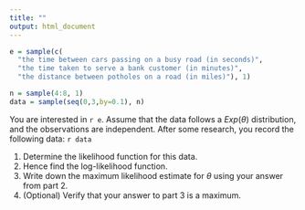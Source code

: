 ```yaml
---
title: ""
output: html_document
---
```


```r
e = sample(c(
  "the time between cars passing on a busy road (in seconds)",
  "the time taken to serve a bank customer (in minutes)",
  "the distance between potholes on a road (in miles)"), 1)

n = sample(4:8, 1)
data = sample(seq(0,3,by=0.1), n)
```

You are interested in `r e`.
Assume that the data follows a $Exp(\theta)$ distribution, and the observations are independent.
After some research, you record the following data: `r data`

1. Determine the likelihood function for this data.
2. Hence find the log-likelihood function.
3. Write down the maximum likelihood estimate for $\theta$ using your answer from part 2.
4. (Optional) Verify that your answer to part 3 is a maximum.